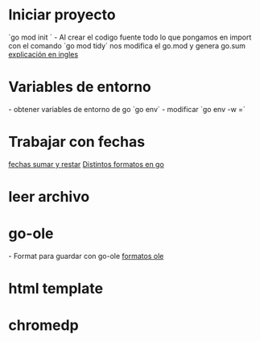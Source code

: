 = Iniciar proyecto =
`go mod init <nombre del proyecto>`
- Al crear el codigo fuente todo lo que pongamos en import con el comando `go mod tidy` nos modifica el go.mod y genera go.sum
[[https://golangbyexample.com/go-mod-sum-module/|explicación en ingles]]
= Variables de entorno =

- obtener variables de entorno de go `go env` 
- modificar `go env -w <nombre variable>=<valor>`
= Trabajar con fechas =
[[https://golangbyexample.com/add-or-subtract-to-time-go/|fechas sumar y restar]]
[[https://gist.github.com/ik5/672405e8d0c10b5fb6f3d5e4a32a95a5|Distintos formatos en go]]
{{{go
package main

import (
	"fmt"
	"time"
)

func main() {
	fmt.Println("Times: ")
	t := time.Now()
	loc, err := time.LoadLocation("Asia/Jerusalem")

	if err != nil {
		fmt.Println("Opps: ", err)
		return
	}

	fmt.Printf("Format: dd/mm/yy hh:MM:ss PM Mon - %s \n", t.In(loc).Format("02/01/06 03:04:05 PM Jan"))
	fmt.Printf("Format: dd/mm/yy hh:MM:ss PM Da Mon - %s \n", t.In(loc).Format("02/01/06 03:04:05 PM Mon Jan"))
	fmt.Printf("Format: dd/mm/yy hh:MM:ss PM Day Month - %s \n", t.In(loc).Format("02/01/06 03:04:05 PM Monay January"))
	fmt.Printf("Format: d/m/y h:M:s PM - %s\n", t.In(loc).Format("2/1/6 3:4:5 PM"))
	fmt.Printf("Format: _d/m/y h:M:s PM - %s\n", t.In(loc).Format("_2/1/6 3:4:5 PM"))
	fmt.Printf("Format: dd/mm/yy hh:MM:ss PM - %s \n", t.In(loc).Format("02/01/06 03:04:05 PM"))
	fmt.Printf("Format: dd/mm/yyyy hh:MM:ss PM - %s \n", t.In(loc).Format("02/01/2006 03:04:05 PM"))
	fmt.Printf("Format: dd/mm/yyyy hh:MM:ss.ms PM - %s \n", t.In(loc).Format("02/01/2006 03:04:05.000 PM"))
	fmt.Printf("Format: dd/mm/yyyy hh:MM:ss.000ms PM - %s \n", t.In(loc).Format("02/01/2006 03:04:05.000000 PM"))
	fmt.Printf("Format: dd/mm/yyyy hh:MM:ss.000000ms PM - %s \n", t.In(loc).Format("02/01/2006 03:04:05.000000000 PM"))
	fmt.Printf("Format dd/mm/yyyy hh:MM:ss TZName - %s\n", t.In(loc).Format("02/01/2006 15:04:05 MST"))
	fmt.Printf("Format dd/mm/yyyy hh:MM:ss Z - %s\n", t.In(loc).Format("02/01/2006 15:04:05 Z7"))
	fmt.Printf("Format dd/mm/yyyy hh:MM:ss Z - %s\n", t.In(loc).Format("02/01/2006 15:04:05 Z07"))
	fmt.Printf("Format dd/mm/yyyy hh:MM:ss ZZ - %s\n", t.In(loc).Format("02/01/2006 15:04:05 Z0700"))
	fmt.Printf("Format dd/mm/yyyy hh:MM:ss Z:Z - %s\n", t.In(loc).Format("02/01/2006 15:04:05 Z07:00"))
	fmt.Printf("Format dd/mm/yyyy hh:MM:ss Z:Z - %s\n", t.In(loc).Format("02/01/2006 15:04:05 -07:00"))
}


/* Output:
Times: 
Format: dd/mm/yy hh:MM:ss PM Mon - 09/11/16 10:56:30 AM Nov 
Format: dd/mm/yy hh:MM:ss PM Da Mon - 09/11/16 10:56:30 AM Wed Nov 
Format: dd/mm/yy hh:MM:ss PM Day Month - 09/11/16 10:56:30 AM Monay November 
Format: d/m/y h:M:s PM - 9/11/6 10:56:30 AM
Format: _d/m/y h:M:s PM -  9/11/6 10:56:30 AM
Format: dd/mm/yy hh:MM:ss PM - 09/11/16 10:56:30 AM 
Format: dd/mm/yyyy hh:MM:ss PM - 09/11/2016 10:56:30 AM 
Format: dd/mm/yyyy hh:MM:ss.ms PM - 09/11/2016 10:56:30.952 AM 
Format: dd/mm/yyyy hh:MM:ss.000ms PM - 09/11/2016 10:56:30.952216 AM 
Format: dd/mm/yyyy hh:MM:ss.000000ms PM - 09/11/2016 10:56:30.952216972 AM 
Format dd/mm/yyyy hh:MM:ss TZName - 09/11/2016 10:56:30 IST
Format dd/mm/yyyy hh:MM:ss Z - 09/11/2016 10:56:30 Z7
Format dd/mm/yyyy hh:MM:ss Z - 09/11/2016 10:56:30 +02
Format dd/mm/yyyy hh:MM:ss ZZ - 09/11/2016 10:56:30 +0200
Format dd/mm/yyyy hh:MM:ss Z:Z - 09/11/2016 10:56:30 +02:00
Format dd/mm/yyyy hh:MM:ss Z:Z - 09/11/2016 10:56:30 +02:00
*/
}}}

= leer archivo =
{{{go
content, err := ioutil.ReadFile("thermopylae.txt")

 if err != nil {
      log.Fatal(err)
 }

fmt.Println(string(content))
}}}
= go-ole =
- Format para guardar con go-ole [[https://docs.microsoft.com/es-es/office/vba/api/Excel.XlFileFormat|formatos ole]]
= html template =
{{{go
package main

import (
	"bytes"
	"fmt"
	"html/template"
	"log"
	"os"
)

func main() {

	const tpl = `
<!DOCTYPE html>
<html>
	<head>
		<meta charset="UTF-8">
		<title>{{.Title}}</title>
	</head>
	<body>
		{{range .Items}}<div>{{ . }}</div>{{else}}<div><strong>no rows</strong></div>{{end}}
	</body>
</html>`

	check := func(err error) {
		if err != nil {
			log.Fatal(err)
		}
	}
	t, err := template.New("webpage").Parse(tpl)
	check(err)

	data := struct {
		Title string
		Items []string
	}{
		Title: "My page",
		Items: []string{
			"My photos",
			"My blog",
		},
	}

	err = t.Execute(os.Stdout, data)
	check(err)

	noItems := struct {
		Title string
		Items []string
	}{
		Title: "My another page",
		Items: []string{},
	}

	var tplhtml bytes.Buffer
	err = t.Execute(&tplhtml, noItems)
	check(err)
	prueba := tplhtml.String()
	fmt.Println(prueba)
}
}}}
= chromedp =
{{{go
package main

import (
	"context"
	"flag"
	"fmt"
	"log"
	"time"

	"github.com/chromedp/cdproto/page"
	"github.com/chromedp/chromedp"
	"github.com/chromedp/chromedp/kb"
)

func main() {

	wordPtr := flag.Bool("gui", false, "a bool")
	flag.Parse()
	var ctx context.Context
	var cancel context.CancelFunc
	fmt.Println("word:", *wordPtr)
	if *wordPtr {
		ctx, cancel = chromedp.NewExecAllocator(context.Background(), append(chromedp.DefaultExecAllocatorOptions[:], chromedp.Flag("headless", false))...)
		defer cancel()
		ctx, cancel = chromedp.NewContext(ctx)
		defer cancel()
	} else {
		ctx, cancel = chromedp.NewContext(context.Background())
		defer cancel()

	}

	chromedp.ListenTarget(ctx, func(ev interface{}) {
		if _, ok := ev.(*page.EventJavascriptDialogOpening); ok {
			t := page.HandleJavaScriptDialog(false)
			go func() {
				if err := chromedp.Run(ctx, t); err != nil {
					// handle error
				}

				// ok
			}()
		}
	})
	if err := chromedp.Run(ctx,
		chromedp.Navigate("https://extranet2.crm.euskaltel.es/Net.Ap.Acceso/acceso.aspx?target=Login"),
		chromedp.WaitReady("txtUsuario", chromedp.ByID),
		chromedp.SendKeys("txtUsuario", <"Usuario">, chromedp.ByID),
		chromedp.SendKeys("txtPassword", <"Contraseña">, chromedp.ByID),
		chromedp.Click("btnEntrar", chromedp.ByID),
	); err != nil {
		log.Println(err)
	}

	// time.Sleep(60 * time.Second)
	hoy := time.Now()
	ayer := hoy.AddDate(0, 0, -1)
	hoyStr := hoy.Format("02/01/2006")
	ayerStr := ayer.Format("02/01/2006")
	if err := chromedp.Run(ctx,
		chromedp.WaitVisible("IMGSCROLL", chromedp.ByID),
		chromedp.Navigate("https://extranet2.crm.euskaltel.es/Net.Ap.WebInstaladores/WebInstaladores.aspx?target=WebInstaladoresBuscar"),
	); err != nil {
		log.Println(err)
	}
	if err := chromedp.Run(ctx,
		chromedp.WaitReady("txtCodigoOs", chromedp.ByID),
		chromedp.SendKeys("selectFiltroFecha", "Entre", chromedp.ByID),
		chromedp.SendKeys("txtFechaCita", ayerStr, chromedp.ByID),
		chromedp.SendKeys("txtFechaCitaHasta", hoyStr, chromedp.ByID),
		chromedp.KeyEvent(kb.Escape),
	); err != nil {
		log.Println(err)
	}
	if err := chromedp.Run(ctx,
		chromedp.SendKeys("AqCtrlBindableTipoTarea", "TECNICO", chromedp.ByID),
		chromedp.SendKeys("AqCtrlBindableCatalogo", "MSHF", chromedp.ByID),
		chromedp.SendKeys("AqCtrlBindableTipo", "FLUJO", chromedp.ByID),
		chromedp.SendKeys("AqCtrlBindableEstado", "Completada", chromedp.ByID),
	); err != nil {
		log.Println(err)
	}
	var res string
	for {
		if err := chromedp.Run(ctx,
			page.SetDownloadBehavior(page.SetDownloadBehaviorBehaviorAllow).WithDownloadPath("."),
			chromedp.WaitVisible("btnExportarExcel", chromedp.ByID),
			chromedp.EvaluateAsDevTools(`document.querySelector("#btnExportarExcel").click()`, &res),
		); err != nil {
			log.Println(err)
		}
		time.Sleep(time.Minute)
	}
}
}}}
